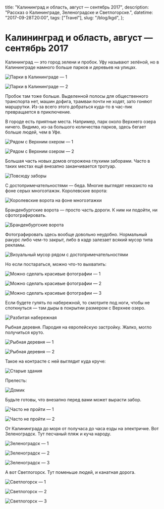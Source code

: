   title: "Калининград и область, август — сентябрь 2017",
  description: "Рассказ о Калининграде, Зеленоградске и Светлогорске.",
  datetime: "2017-09-28T20:00",
  tags: ["Travel"],
  slug: "/blog/kgd",
};

# Калининград и область, август — сентябрь 2017

Калининград — это город зелени и пробок. Уфу называют зелёной, но в Калининграде намного больше парков и деревьев на улицах.

![Парки в Калининграде — 1](/img/blog/kgd/1.jpg)

![Парки в Калининграде — 2](/img/blog/kgd/2.jpg)

Пробок там тоже больше. Выделенной полосы для общественного транспорта нет, машин дофига, трамваи почти не ходят, зато гоняют маршрутки. Из-за всего этого добраться куда-то в час-пик превращается в приключение.

В городе есть приятные места. Например, парк около Верхнего озера ничего. Видимо, из-за большого количества парков, здесь бегает больше людей, чем в Уфе.

![Рядом с Верхним охером — 1](/img/blog/kgd/3.jpg)

![Рядом с Верхним озером — 2](/img/blog/kgd/4.jpg)

Большая часть новых домов огорожена глухими заборами. Часто в таких местах ещё внезапно заканчивается тротуар.

![Повсюду заборы](/img/blog/kgd/5.jpg)

С достопримечательностями — беда. Многие выглядят неказисто на фоне серых многоэтажэк. Королевские ворота:

![Королевские ворота на фоне многоэтажки](/img/blog/kgd/6.jpg)

Бранденбургские ворота — просто часть дороги. К ним ни подойти, ни сфотографировать.

![Бранденбургские ворота](/img/blog/kgd/7.jpg)

Фотографировать здесь вообще довольно неудобно. Нормальный ракурс либо чем-то закрыт, либо в кадр залезает всякий мусор типа рекламы.

![Визуальный мусор рядом с достопримечательностями](/img/blog/kgd/8.jpg)

Но если постараться, можно что-то выхватить:

![Можно сделать красивые фотографии — 1](/img/blog/kgd/9.jpg)

![Можно сделать красивые фотографии — 2](/img/blog/kgd/9_1.jpg)

![Можно сделать красивые фотографии — 3](/img/blog/kgd/10.jpg)

Если будете гулять по набережной, то смотрите под ноги, чтобы не споткнуться — там дыры в покрытии размером с Верхнее озеро.

![Разбитая набережная](/img/blog/kgd/11.jpg)

Рыбная деревня. Пародия на европейскую застройку. Жалко, могло получиться круто.

![Рыбная деревня — 1](/img/blog/kgd/12.jpg)

![Рыбная деревня — 2](/img/blog/kgd/13.jpg)

Такое на контрасте с ней выглядит куда круче:

![Старые здания](/img/blog/kgd/15.jpg)

Прелесть:

![Домик](/img/blog/kgd/16.jpg)

Будьте готовы, что внезапно перед вами может вырасти забор.

![Часто не пройти — 1](/img/blog/kgd/17.jpg)

![Часто не пройти — 2](/img/blog/kgd/18.jpg)

От Калининграда до моря от получаса до часа езды на электричке. Вот Зеленоградск. Тут песчаный пляж и куча народу.

![Зеленоградск — 1](/img/blog/kgd/19.jpg)

![Зеленоградск — 2](/img/blog/kgd/20.jpg)

![Зеленоградск — 3](/img/blog/kgd/21.jpg)

А вот Светлогорск. Тут поменьше людей, и канатная дорога.

![Светлогорск — 1](/img/blog/kgd/22.jpg)

![Светлогорск — 2](/img/blog/kgd/23.jpg)

![Светлогорск — 3](/img/blog/kgd/24.jpg)
